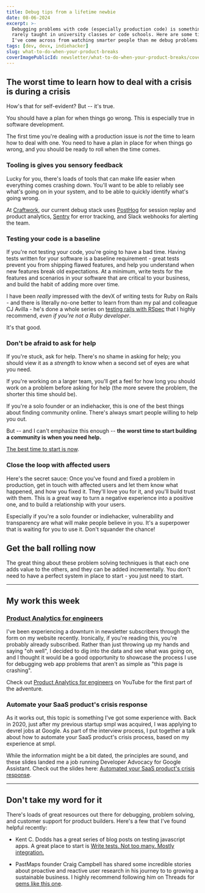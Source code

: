 ```yaml
---
title: Debug tips from a lifetime newbie
date: 08-06-2024
excerpt: >-
  Debugging problems with code (especially production code) is something that is
  rarely taught in university classes or code schools. Here are some tips that
  I've come across from watching smarter people than me debug problems.
tags: [dev, devx, indiehacker]
slug: what-to-do-when-your-product-breaks
coverImagePublicId: newsletter/what-to-do-when-your-product-breaks/cover
---
```


## The worst time to learn how to deal with a crisis is during a crisis

How's that for self-evident? But -- it's true.

You should have a plan for when things go wrong. This is especially true in software development.

The first time you're dealing with a production issue is _not_ the time to learn how to deal with one. You need to have a plan in place for when things go wrong, and you should be ready to roll when the time comes.

### Tooling is gives you sensory feedback

Lucky for you, there's loads of tools that can make life easier when everything comes crashing down. You'll want to be able to reliably see what's going on in your system, and to be able to quickly identify what's going wrong.

At [Craftwork](https://craftwork.com), our current debug stack uses [PostHog](https://posthog.com) for session replay and product analytics, [Sentry](https://sentry.io) for error tracking, and Slack webhooks for alerting the team.

### Testing your code is a baseline

If you're not testing your code, you're going to have a bad time. Having tests written for your software is a baseline requirement - great tests prevent you from shipping flawed features, and help you understand when new features break old expectations. At a minimum, write tests for the features and scenarios in your software that are critical to your business, and build the habit of adding more over time.

I have been _really_ impressed with the devX of writing tests for Ruby on Rails - and there is literally no-one better to learn from than my pal and colleague CJ Avilla - he's done a whole series on [testing rails with RSpec](https://www.youtube.com/playlist?list=PLS6F722u-R6Ik3fbeLXbSclWkT6Qsp9ng) that I highly recommend, _even if you're not a Ruby developer_.

It's that good.

### Don't be afraid to ask for help

If you're stuck, ask for help. There's no shame in asking for help; you should view it as a _strength_ to know when a second set of eyes are what you need.

If you're working on a larger team, you'll get a feel for how long you should work on a problem before asking for help (the more severe the problem, the shorter this time should be).

If you're a solo founder or an indiehacker, this is one of the best things about finding community online. There's always smart people willing to help you out.

But -- and I can't emphasize this enough -- **the worst time to start building a community is when you need help.**

[The best time to start is now](https://mikebifulco.com/newsletter/today-is-your-day-to-start).

### Close the loop with affected users

Here's the secret sauce: Once you've found and fixed a problem in production, get in touch with affected users and let them know what happened, and how you fixed it. They'll love you for it, and you'll build trust with them. This is a great way to turn a negative experience into a positive one, and to build a relationship with your users.

Especially if you're a solo founder or indiehacker, vulnerability and transparency are what will make people believe in you. It's a superpower that is waiting for you to use it. Don't squander the chance!

## Get the ball rolling now

The great thing about these problem solving techniques is that each one adds value to the others, and they can be added incrementally. You don't need to have a perfect system in place to start - you just need to start.

---

## My work this week

### [Product Analytics for engineers](https://www.youtube.com/watch?v=4nWcB1a8M1s)

I've been experiencing a downturn in newsletter subscribers through the form on my website recently. Ironically, if you're reading this, you're probably already subscribed. Rather than just throwing up my hands and saying "oh well", I decided to dig into the data and see what was going on, and I thought it would be a good opportunity to showcase the process I use for debugging web app problems that aren't as simple as "this page is crashing".

Check out [Product Analytics for engineers](https://www.youtube.com/watch?v=4nWcB1a8M1s) on YouTube for the first part of the adventure.

### Automate your SaaS product's crisis response

As it works out, this topic is something I've got some experience with. Back in 2020, just after my previous startup smpl was acquired, I was applying to devrel jobs at Google. As part of the interview process, I put together a talk about how to automate your SaaS product's crisis process, based on my experience at smpl.

While the information might be a bit dated, the principles are sound, and these slides landed me a job running Developer Advocacy for Google Assistant. Check out the slides here: [Automated your SaaS product's crisis response](https://github.com/mbifulco/talks/tree/main/01-automate-your-saas-products-crisis-response-process).

---

## Don't take my word for it

There's loads of great resources out there for debugging, problem solving, and customer support for product builders. Here's a few that I've found helpful recently:

- Kent C. Dodds has a great series of blog posts on testing javascript apps. A great place to start is [Write tests. Not too many. Mostly integration.](https://kentcdodds.com/blog/write-tests)

- PastMaps founder Craig Campbell has shared some incredible stories about proactive and reactive user research in his journey to to growing a sustainable business. I highly recommend following him on Threads for [gems like this one](https://www.threads.net/@that.map.guy.craig/post/C8u9Fn1yIzq).
